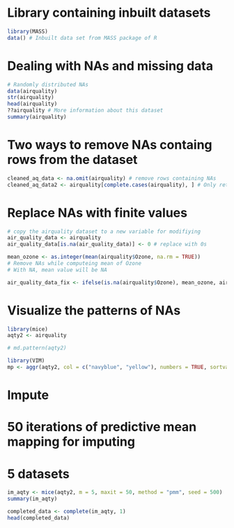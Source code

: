 
# Library containing inbuilt datasets
```r
library(MASS)
data() # Inbuilt data set from MASS package of R
```

# Dealing with NAs and missing data 
```r
# Randomly distributed NAs
data(airquality)
str(airquality)
head(airquality)
??airquality # More information about this dataset
summary(airquality)
```
# Two ways to remove NAs containg rows from the dataset
```r
cleaned_aq_data <- na.omit(airquality) # remove rows containing NAs
cleaned_aq_data2 <- airquality[complete.cases(airquality), ] # Only retain non-NA rows
```
# Replace NAs with finite values
```r
# copy the airquality dataset to a new variable for modifiying
air_quality_data <- airquality
air_quality_data[is.na(air_quality_data)] <- 0 # replace with 0s

mean_ozone <- as.integer(mean(airquality$Ozone, na.rm = TRUE))
# Remove NAs while computeing mean of Ozone
# With NA, mean value will be NA

air_quality_data_fix <- ifelse(is.na(airquality$Ozone), mean_ozone, airquality$Ozone)
```


# Visualize the patterns of NAs
```r
library(mice)
aqty2 <- airquality

# md.pattern(aqty2)
```
```r
library(VIM)
mp <- aggr(aqty2, col = c("navyblue", "yellow"), numbers = TRUE, sortvars = TRUE, labels = names(aqty2), cex.acis = .7, gao = 3, ylab = c("Missing data", "Pattern"))
```

# Impute 
# 50 iterations of predictive mean mapping for imputing
# 5 datasets
```r
im_aqty <- mice(aqty2, m = 5, maxit = 50, method = "pmm", seed = 500)
summary(im_aqty)
```

```r
completed_data <- complete(im_aqty, 1)
head(completed_data)
```